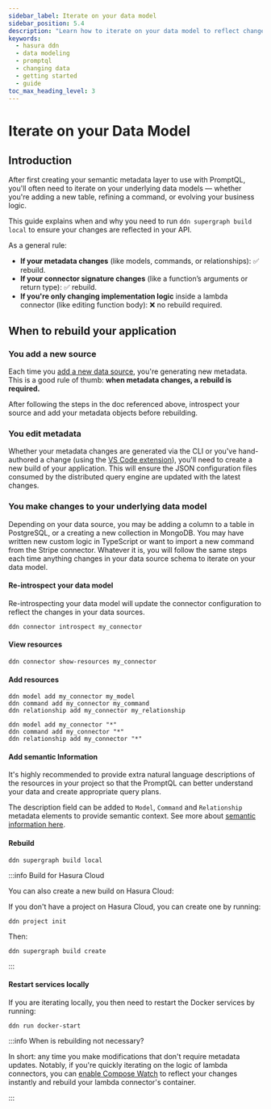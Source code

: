 ```yaml
---
sidebar_label: Iterate on your data model
sidebar_position: 5.4
description: "Learn how to iterate on your data model to reflect changes in the underlying data sources."
keywords:
  - hasura ddn
  - data modeling
  - promptql
  - changing data
  - getting started
  - guide
toc_max_heading_level: 3
---
```


# Iterate on your Data Model

## Introduction

After first creating your semantic metadata layer to use with PromptQL, you'll often need to iterate on your underlying
data models — whether you're adding a new table, refining a command, or evolving your business logic.

This guide explains when and why you need to run `ddn supergraph build local` to ensure your changes are reflected in
your API.

As a general rule:

- **If your metadata changes** (like models, commands, or relationships): ✅ rebuild.
- **If your connector signature changes** (like a function’s arguments or return type): ✅ rebuild.
- **If you're only changing implementation logic** inside a lambda connector (like editing function body): ❌ no rebuild
  required.

## When to rebuild your application

### You add a new source

Each time you [add a new data source](/data-sources/connect-to-a-source.mdx), you're generating new metadata. This is a
good rule of thumb: **when metadata changes, a rebuild is required.**

After following the steps in the doc referenced above, introspect your source and add your metadata objects before
rebuilding.

### You edit metadata

Whether your metadata changes are generated via the CLI or you've hand-authored a change (using the
[VS Code extension](https://marketplace.visualstudio.com/items?itemName=HasuraHQ.hasura)), you'll need to create a new
build of your application. This will ensure the JSON configuration files consumed by the distributed query engine are
updated with the latest changes.

### You make changes to your underlying data model

Depending on your data source, you may be adding a column to a table in PostgreSQL, or a creating a new collection in
MongoDB. You may have written new custom logic in TypeScript or want to import a new command from the Stripe connector.
Whatever it is, you will follow the same steps each time anything changes in your data source schema to iterate on your
data model.

#### Re-introspect your data model

Re-introspecting your data model will update the connector configuration to reflect the changes in your data sources.

```ddn
ddn connector introspect my_connector
```

#### View resources

```ddn title="You can then view the resources that have been discovered by running:"
ddn connector show-resources my_connector
```

#### Add resources

```ddn title="And add precisely the resources you need running any of the following commands with real values:"
ddn model add my_connector my_model
ddn command add my_connector my_command
ddn relationship add my_connector my_relationship
```

```ddn title="Or if you want to add all resources:"
ddn model add my_connector "*"
ddn command add my_connector "*"
ddn relationship add my_connector "*"
```

#### Add semantic Information

It's highly recommended to provide extra natural language descriptions of the resources in your project so that the
PromptQL can better understand your data and create appropriate query plans.

The description field can be added to `Model`, `Command` and `Relationship` metadata elements to provide semantic
context. See more about [semantic information here](/data-modeling/semantic-information.mdx).

#### Rebuild

```ddn title="You can then create a new build:"
ddn supergraph build local
```

:::info Build for Hasura Cloud

You can also create a new build on Hasura Cloud:

If you don't have a project on Hasura Cloud, you can create one by running:

```ddn
ddn project init
```

Then:

```ddn
ddn supergraph build create
```

:::

#### Restart services locally

If you are iterating locally, you then need to restart the Docker services by running:

```ddn
ddn run docker-start
```

:::info When is rebuilding not necessary?

In short: any time you make modifications that don't require metadata updates. Notably, if you're quickly iterating on
the logic of lambda connectors, you can [enable Compose Watch](/business-logic/dev-mode.mdx) to reflect your changes
instantly and rebuild your lambda connector's container.

:::
